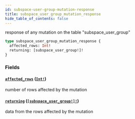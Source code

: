 ```yaml
---
id: subspace-user-group-mutation-response
title: subspace_user_group_mutation_response
hide_table_of_contents: false
---
```


response of any mutation on the table "subspace_user_group"

```graphql
type subspace_user_group_mutation_response {
  affected_rows: Int!
  returning: [subspace_user_group!]!
}
```

### Fields

#### [`affected_rows`](#) ([`Int!`](../scalars/int))

number of rows affected by the mutation

#### [`returning`](#) ([`[subspace_user_group!]!`](../objects/subspace-user-group))

data from the rows affected by the mutation
